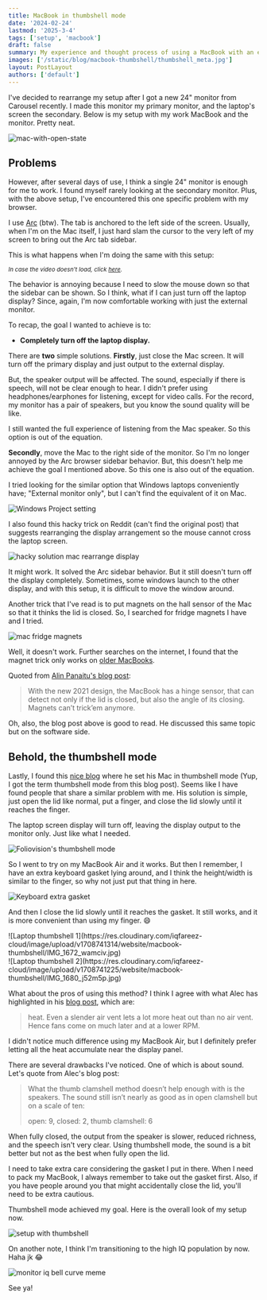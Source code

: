 ```yaml
---
title: MacBook in thumbshell mode
date: '2024-02-24'
lastmod: '2025-3-4'
tags: ['setup', 'macbook']
draft: false
summary: My experience and thought process of using a MacBook with an external primary monitor and keeping the Mac screen off.
images: ['/static/blog/macbook-thumbshell/thumbshell_meta.jpg']
layout: PostLayout
authors: ['default']
---
```


I've decided to rearrange my setup after I got a new 24" monitor from Carousel recently. I made this monitor my primary monitor, and the laptop's screen the secondary. Below is my setup with my work MacBook and the monitor. Pretty neat.

![mac-with-open-state](https://res.cloudinary.com/iqfareez-cloud/image/upload/v1708648889/website/macbook-thumbshell/w0hwz8odrguilstebspf.jpg)

## Problems

However, after several days of use, I think a single 24" monitor is enough for me to work. I found myself rarely looking at the secondary monitor. Plus, with the above setup, I've encountered this one specific problem with my browser.

I use [Arc](https://arc.net/) (btw). The tab is anchored to the left side of the screen. Usually, when I'm on the Mac itself, I just hard slam the cursor to the very left of my screen to bring out the Arc tab sidebar. 

This is what happens when I'm doing the same with this setup:

<ReactPlayer url="https://i.imgur.com/D2jT5aB.mp4" playing={true} controls={true} alt="hard slamming mouse cursor on arc problem" />

<sub>*In case the video doesn't load, click [here](https://imgur.com/D2jT5aB).*</sub>

The behavior is annoying because I need to slow the mouse down so that the sidebar can be shown. So I think, what if I can just turn off the laptop display? Since, again, I'm now comfortable working with just the external monitor.

To recap, the goal I wanted to achieve is to:
- **Completely turn off the laptop display.**

There are **two** simple solutions. **Firstly**, just close the Mac screen. It will turn off the primary display and just output to the external display.

But, the speaker output will be affected. The sound, especially if there is speech, will not be clear enough to hear. I didn't prefer using headphones/earphones for listening, except for video calls. For the record, my monitor has a pair of speakers, but you know the sound quality will be like.

I still wanted the full experience of listening from the Mac speaker. So this option is out of the equation.

**Secondly**, move the Mac to the right side of the monitor. So I'm no longer annoyed by the Arc browser sidebar behavior. But, this doesn't help me achieve the goal I mentioned above. So this one is also out of the equation.

I tried looking for the similar option that Windows laptops conveniently have; "External monitor only", but I can't find the equivalent of it on Mac. 

![Windows Project setting](https://res.cloudinary.com/iqfareez-cloud/image/upload/v1708742491/website/macbook-thumbshell/Screenshot_2024-02-24_104047_qd5abq.png)

I also found this hacky trick on Reddit (can't find the original post) that suggests rearranging the display arrangement so the mouse cannot cross the laptop screen.

![hacky solution mac rearrange display](https://res.cloudinary.com/iqfareez-cloud/image/upload/v1708650171/website/macbook-thumbshell/Screenshot_2024-02-23_at_9.02.27_AM_sdvilg.png)

It might work. It solved the Arc sidebar behavior. But it still doesn't turn off the display completely. Sometimes, some windows launch to the other display, and with this setup, it is difficult to move the window around.

Another trick that I've read is to put magnets on the hall sensor of the Mac so that it thinks the lid is closed. So, I searched for fridge magnets I have and I tried.

![mac fridge magnets](https://res.cloudinary.com/iqfareez-cloud/image/upload/v1708738109/website/macbook-thumbshell/IMG_1647_uafxxq.jpg)

Well, it doesn't work. Further searches on the internet, I found that the magnet trick only works on [older MacBooks](https://www.reddit.com/r/MacOS/comments/g006o9/pretty_cool_any_explanation/).

Quoted from [Alin Panaitu's blog post](https://alinpanaitiu.com/blog/turn-off-macbook-display-clamshell/):

> With the new 2021 design, the MacBook has a hinge sensor, that can detect not only if the lid is closed, but also the angle of its closing. Magnets can’t trick’em anymore.

Oh, also, the blog post above is good to read. He discussed this same topic but on the software side.

## Behold, the thumbshell mode

Lastly, I found this [nice blog](https://foliovision.com/2023/04/m1-macbook-open-clamshell) where he set his Mac in thumbshell mode (Yup, I got the term thumbshell mode from this blog post). Seems like I have found people that share a similar problem with me. His solution is simple, just open the lid like normal, put a finger, and close the lid slowly until it reaches the finger.

The laptop screen display will turn off, leaving the display output to the monitor only. Just like what I needed.

![Foliovision's thumbshell mode](https://res.cloudinary.com/iqfareez-cloud/image/upload/v1708737272/website/macbook-thumbshell/Screenshot_2024-02-24_at_9.12.41_AM_ox8xpl.png)

So I went to try on my MacBook Air and it works. But then I remember, I have an extra keyboard gasket lying around, and I think the height/width is similar to the finger, so why not just put that thing in here.

![Keyboard extra gasket](https://res.cloudinary.com/iqfareez-cloud/image/upload/v1708741225/website/macbook-thumbshell/IMG_1646_jkr4fl.jpg)

And then I close the lid slowly until it reaches the gasket. It still works, and it is more convenient than using my finger. 😄

<div className="-mx-2 flex flex-wrap overflow-hidden xl:-mx-2">
  <div className="my-1 w-full overflow-hidden px-2 xl:my-1 xl:w-1/2 xl:px-2">
    ![Laptop thumbshell 1](https://res.cloudinary.com/iqfareez-cloud/image/upload/v1708741314/website/macbook-thumbshell/IMG_1672_wamciv.jpg)
  </div>
  <div className="my-1 w-full overflow-hidden px-2 xl:my-1 xl:w-1/2 xl:px-2">
    ![Laptop thumbshell 2](https://res.cloudinary.com/iqfareez-cloud/image/upload/v1708741225/website/macbook-thumbshell/IMG_1680_j52m5p.jpg)
  </div>
</div>

What about the pros of using this method? I think I agree with what Alec has highlighted in his [blog post](https://foliovision.com/2023/04/m1-macbook-open-clamshell), which are:

> heat. Even a slender air vent lets a lot more heat out than no air vent. Hence fans come on much later and at a lower RPM.

I didn't notice much difference using my MacBook Air, but I definitely prefer letting all the heat accumulate near the display panel.

There are several drawbacks I've noticed. One of which is about sound. Let's quote from Alec's blog post: 

> What the thumb clamshell method doesn’t help enough with is the speakers. The sound still isn’t nearly as good as in open clamshell but on a scale of ten:
>
> open: 9,
> closed: 2,
> thumb clamshell: 6

When fully closed, the output from the speaker is slower, reduced richness, and the speech isn't very clear. Using thumbshell mode, the sound is a bit better but not as the best when fully open the lid.

<Admonition type="warning">I need to take extra care considering the gasket I put in there. When I need to pack my MacBook, I always remember to take out the gasket first. Also, if you have people around you that might accidentally close the lid, you'll need to be extra cautious.</Admonition>

Thumbshell mode achieved my goal. Here is the overall look of my setup now. 

![setup with thumbshell](https://res.cloudinary.com/iqfareez-cloud/image/upload/v1708742316/website/macbook-thumbshell/IMG_1674_xafxfp.jpg)

On another note, I think I'm transitioning to the high IQ population by now. Haha jk 😂

![monitor iq bell curve meme](https://res.cloudinary.com/iqfareez-cloud/image/upload/v1708649320/website/macbook-thumbshell/laptop-iq-bell-meme_roa0e5.jpg)

See ya!
